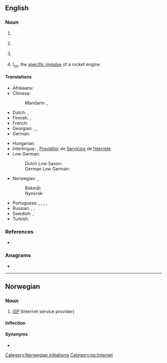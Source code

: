 {{also|Isp|isp}}
==English==

===Noun===

{{en-noun}}

# {{lb|en|astronomy}} {{initialism of|en|[[interstellar]] [[polarization]]}}
# {{lb|en|Internet}} {{initialism of|en|[[internet service provider]]}} {{gloss|a company that provides Internet access for a {{l|en|fee}}}}
# {{lb|en|programming}} {{initialism of|en|interface segregation principle}} {{gloss|one of the five {{l|en|SOLID}} principles of programming.}}
# {{lb|en|rocket engineering}} I<sub>sp</sub>, the [[specific impulse]] of a rocket engine

====Translations====
{{trans-top|Internet service provider}}
* Afrikaans: {{t|af|internetdiensverskaffer}}
* Chinese:
*: Mandarin: {{t|cmn|互聯網服務供應商|sc=Hani}}, {{t|cmn|互联网服务供应商|tr=hùliánwǎng fúwù gōngyìngshāng|sc=Hani}}
* Dutch: {{t+|nl|internetprovider|m}}, {{t+|nl|internetaanbieder}}
* Finnish: {{t+|fi|ISP}}, {{t|fi|[[internet]]-[[palveluntarjoaja]]}}
* French: {{t|fr|fournisseur d'accès à internet}}
* Georgian: {{t|ka|ინტერნეტ-მომსახურების მიმწოდებელი}}, {{t|ka|ინტერნეტ-სერვისის პროვაიდერი}}, {{t|ka|ISP}}
* German: {{t+|de|ISP|f}}
{{trans-mid}}
* Hungarian: {{t+|hu|internetszolgáltató}}
* Interlingua: {{t|ia|ISP}}, [[Providitor]] de [[Servicios]] de [[Interrete]]
* Low German:
*: Dutch Low Saxon: {{t|nds-nl|internetanbeder}}
*: German Low German: {{t|nds-de|internetanbeder}}
* Norwegian: {{t|no|ISP|m}}, {{t|no|Internettleverandør|m}}
*: Bokmål: {{t|nb|internettleverandør|m}}
*: Nynorsk: {{t|nn|internettleverandør|m}}
* Portuguese: {{t+|pt|ISP|m}}, {{qualifier|Brazil}} {{t|pt|provedor de serviço de Internet|m}}, {{qualifier|Brazil}} {{t|pt|provedor de acesso à Internet|m}}, {{qualifier|Portugal}} {{t|pt|fornecedor de serviço de Internet|m}}, {{qualifier|Portugal}} {{t|pt|fornecedor de acesso à Internet|m}}
* Russian: {{t+|ru|интерне́т-прова́йдер|m}}, {{t+|ru|прова́йдер|m}}, {{t|ru|[[поставщи́к]] [[услуга|услу́г]] [[интерне́т]]а|m}}
* Swedish: {{t+|sv|ISP|c}}, {{t+|sv|internetleverantör|c}}
* Turkish: {{t+|tr|ISS}}
{{trans-bottom}}

===References===
* {{pedia|ISP_(disambiguation)|ISP}}

===Anagrams===
* {{anagrams|en|a=ips|IPS|IPs|PIs|PSI|SIP|SPI|iPS|pis|psi|sip}}

----

==Norwegian==

===Noun===
{{head|no|noun|g=m}}

# [[#English|ISP]] (Internet service provider)

====Inflection====
{{no-noun-infl|nb-class=m1|nn-class=m1|stem=ISP-}}

====Synonyms====
* {{l|no|internettleverandør}}

[[Category:Norwegian initialisms]]
[[Category:no:Internet]]